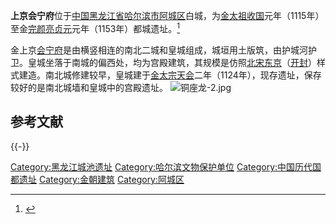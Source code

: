 {{文物保护单位
| 级别 = 全国
| 名称 = 金上京会宁府遗址
| 编号 = 2-54
| 分类 = 古遗址
| 时代 = [[金朝|金]]
| 所在 = [[黑龙江省|黑龙江省]][[哈尔滨市|哈尔滨市]][[阿城区|阿城区]]
| 登录 = 1982年
| Cat = 黑龙江全国重点文物保护单位
}}

'''上京会宁府'''位于[[中华人民共和国|中国]][[黑龙江省|黑龙江省]][[哈尔滨市|哈尔滨市]][[阿城区|阿城区]]白城，为[[金太祖|金太祖]][[收国|收国]]元年（1115年）至金[[完颜亮|完颜亮]][[貞元_(金)|贞元]]元年（1153年）都城遗址。<ref>{{cite web|author=黑龙江社会科学|title=金上京研究综述|url=http://www.cnki.net/KCMS/detail/detail.aspx?QueryID=34&CurRec=2&recid=&filename=LJSK200905039&dbname=CJFD2009&dbcode=CJFQ&pr=&urlid=&yx=&v=MTY1NDkrWm9GQ25nVWIzS0tTZllaYkc0SHRqTXFvOUdiWVI4ZVgxTHV4WVM3RGgxVDNxVHJXTTFGckNVUkw2ZmI=|accessdate=2009年05期|deadurl=yes|archiveurl=https://web.archive.org/web/20160305013505/http://www.cnki.net/KCMS/detail/detail.aspx?QueryID=34&CurRec=2&recid=&filename=LJSK200905039&dbname=CJFD2009&dbcode=CJFQ&pr=&urlid=&yx=&v=MTY1NDkrWm9GQ25nVWIzS0tTZllaYkc0SHRqTXFvOUdiWVI4ZVgxTHV4WVM3RGgxVDNxVHJXTTFGckNVUkw2ZmI=|archivedate=2016-03-05}}</ref>

金上京[[会宁府|会宁府]]是由横竖相连的南北二城和皇城组成，城垣用土版筑，由护城河护卫。皇城坐落于南城的偏西处，均为宫殿建筑，其规模是仿照[[北宋东京|北宋东京]]（[[开封|开封]]）样式建造。南北城修建较早，皇城建于[[金太宗|金太宗]][[天会_(金)|天会]]二年（1124年），现存遗址，保存较好的是南北城墙和皇城中的宫殿遗址。
[[File:铜座龙-2.jpg|thumb]]

== 参考文献 ==
{{Reflist}}

{{-}}
{{中国都城}}
{{黑龙江全国重点文物保护单位}}
{{中华人民共和国国家考古遗址公园}}

{{DEFAULTSORT:J}}
[[Category:黑龙江城池遗址|Category:黑龙江城池遗址]]
[[Category:哈尔滨文物保护单位|Category:哈尔滨文物保护单位]]
[[Category:中国历代国都遗址|Category:中国历代国都遗址]]
[[Category:金朝建筑|Category:金朝建筑]]
[[Category:阿城区|Category:阿城区]]